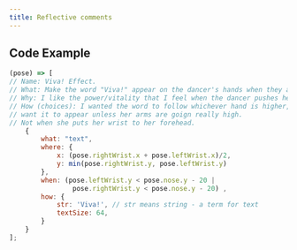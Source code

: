 ```yaml
---
title: Reflective comments
---
```



## Code Example

```js
(pose) => [
// Name: Viva! Effect.
// What: Make the word "Viva!" appear on the dancer's hands when they are over her head.
// Why: I like the power/vitality that I feel when the dancer pushes her arms up!
// How (choices): I wanted the word to follow whichever hand is higher, and I didn't
// want it to appear unless her arms are goign really high.
// Not when she puts her wrist to her forehead.
    {
        what: "text",
        where: {
            x: (pose.rightWrist.x + pose.leftWrist.x)/2,
            y: min(pose.rightWrist.y, pose.leftWrist.y)
        },
        when: (pose.leftWrist.y < pose.nose.y - 20 |
                pose.rightWrist.y < pose.nose.y - 20) ,
        how: {
            str: 'Viva!', // str means string - a term for text
            textSize: 64,
        }
    }
];


```
